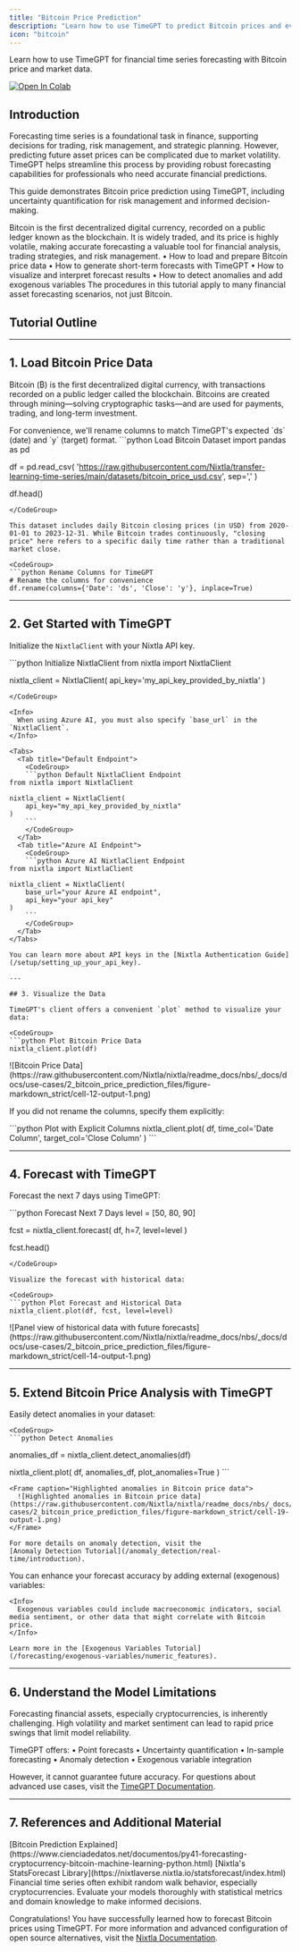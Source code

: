 ```yaml
---
title: "Bitcoin Price Prediction"
description: "Learn how to use TimeGPT to predict Bitcoin prices and evaluate forecast accuracy."
icon: "bitcoin"
---
```


<Info>
  Learn how to use TimeGPT for financial time series forecasting with Bitcoin price and market data.
</Info>

[![Open In Colab](https://colab.research.google.com/assets/colab-badge.svg)](https://colab.research.google.com/github/Nixtla/nixtla/blob/main/nbs/docs/use-cases/2_bitcoin_price_prediction.ipynb)

## Introduction

Forecasting time series is a foundational task in finance, supporting decisions for trading, risk management, and strategic planning. However, predicting future asset prices can be complicated due to market volatility. TimeGPT helps streamline this process by providing robust forecasting capabilities for professionals who need accurate financial predictions.

This guide demonstrates Bitcoin price prediction using TimeGPT, including uncertainty quantification for risk management and informed decision-making.

<CardGroup cols={2}>
  <Card title="Why Forecast Bitcoin Prices">
    Bitcoin is the first decentralized digital currency, recorded on a public ledger known as the blockchain. It is widely traded, and its price is highly volatile, making accurate forecasting a valuable tool for financial analysis, trading strategies, and risk management.
  </Card>
  <Card title="What You'll Learn">
    • How to load and prepare Bitcoin price data
    • How to generate short-term forecasts with TimeGPT
    • How to visualize and interpret forecast results
    • How to detect anomalies and add exogenous variables
  </Card>
</CardGroup>

<Info>
  The procedures in this tutorial apply to many financial asset forecasting scenarios, not just Bitcoin.
</Info>

## Tutorial Outline

<Steps>
  <Step title="Load Bitcoin Price Data" id="load-bitcoin-price-data" />
  <Step title="Get Started with TimeGPT" id="get-started-with-timegpt" />
  <Step title="Visualize the Data" id="visualize-the-data" />
  <Step title="Forecast with TimeGPT" id="forecast-with-timegpt" />
  <Step title="Extend Bitcoin Price Analysis with TimeGPT" id="extend-bitcoin-price-analysis-with-timegpt" />
  <Step title="Understand the Model Limitations" id="understand-the-model-limitations" />
  <Step title="References and Additional Material" id="references-and-additional-material" />
</Steps>

---

## 1. Load Bitcoin Price Data

Bitcoin (₿) is the first decentralized digital currency, with transactions recorded on a public ledger called the blockchain. Bitcoins are created through mining—solving cryptographic tasks—and are used for payments, trading, and long-term investment.

<Info>
  For convenience, we'll rename columns to match TimeGPT's expected `ds` (date) and `y` (target) format.
</Info>

<CodeGroup>
```python Load Bitcoin Dataset
import pandas as pd

df = pd.read_csv(
    'https://raw.githubusercontent.com/Nixtla/transfer-learning-time-series/main/datasets/bitcoin_price_usd.csv',
    sep=','
)

df.head()
```
</CodeGroup>

This dataset includes daily Bitcoin closing prices (in USD) from 2020-01-01 to 2023-12-31. While Bitcoin trades continuously, "closing price" here refers to a specific daily time rather than a traditional market close.

<CodeGroup>
```python Rename Columns for TimeGPT
# Rename the columns for convenience
df.rename(columns={'Date': 'ds', 'Close': 'y'}, inplace=True)
```
</CodeGroup>

---

## 2. Get Started with TimeGPT

Initialize the `NixtlaClient` with your Nixtla API key.

<CodeGroup>
```python Initialize NixtlaClient
from nixtla import NixtlaClient

nixtla_client = NixtlaClient(
    api_key='my_api_key_provided_by_nixtla'
)
```
</CodeGroup>

<Info>
  When using Azure AI, you must also specify `base_url` in the `NixtlaClient`.
</Info>

<Tabs>
  <Tab title="Default Endpoint">
    <CodeGroup>
    ```python Default NixtlaClient Endpoint
from nixtla import NixtlaClient

nixtla_client = NixtlaClient(
    api_key="my_api_key_provided_by_nixtla"
)
    ```
    </CodeGroup>
  </Tab>
  <Tab title="Azure AI Endpoint">
    <CodeGroup>
    ```python Azure AI NixtlaClient Endpoint
from nixtla import NixtlaClient

nixtla_client = NixtlaClient(
    base_url="your Azure AI endpoint",
    api_key="your api_key"
)
    ```
    </CodeGroup>
  </Tab>
</Tabs>

You can learn more about API keys in the [Nixtla Authentication Guide](/setup/setting_up_your_api_key).

---

## 3. Visualize the Data

TimeGPT's client offers a convenient `plot` method to visualize your data:

<CodeGroup>
```python Plot Bitcoin Price Data
nixtla_client.plot(df)
```
</CodeGroup>

<Frame caption="Bitcoin Price Data">
  ![Bitcoin Price Data](https://raw.githubusercontent.com/Nixtla/nixtla/readme_docs/nbs/_docs/docs/use-cases/2_bitcoin_price_prediction_files/figure-markdown_strict/cell-12-output-1.png)
</Frame>

If you did not rename the columns, specify them explicitly:

<CodeGroup>
```python Plot with Explicit Columns
nixtla_client.plot(
    df,
    time_col='Date Column',
    target_col='Close Column'
)
```
</CodeGroup>

---

## 4. Forecast with TimeGPT

Forecast the next 7 days using TimeGPT:

<CodeGroup>
```python Forecast Next 7 Days
level = [50, 80, 90]

fcst = nixtla_client.forecast(
    df,
    h=7,
    level=level
)

fcst.head()
```
</CodeGroup>

Visualize the forecast with historical data:

<CodeGroup>
```python Plot Forecast and Historical Data
nixtla_client.plot(df, fcst, level=level)
```
</CodeGroup>

<Frame caption="Panel view of historical data with future forecasts">
  ![Panel view of historical data with future forecasts](https://raw.githubusercontent.com/Nixtla/nixtla/readme_docs/nbs/_docs/docs/use-cases/2_bitcoin_price_prediction_files/figure-markdown_strict/cell-14-output-1.png)
</Frame>

---

## 5. Extend Bitcoin Price Analysis with TimeGPT

<AccordionGroup>
  <Accordion title="Anomaly Detection">
    Easily detect anomalies in your dataset:

    <CodeGroup>
    ```python Detect Anomalies
anomalies_df = nixtla_client.detect_anomalies(df)

nixtla_client.plot(
    df,
    anomalies_df,
    plot_anomalies=True
)
    ```
    </CodeGroup>

    <Frame caption="Highlighted anomalies in Bitcoin price data">
      ![Highlighted anomalies in Bitcoin price data](https://raw.githubusercontent.com/Nixtla/nixtla/readme_docs/nbs/_docs/docs/use-cases/2_bitcoin_price_prediction_files/figure-markdown_strict/cell-19-output-1.png)
    </Frame>

    For more details on anomaly detection, visit the
    [Anomaly Detection Tutorial](/anomaly_detection/real-time/introduction).
  </Accordion>

  <Accordion title="Exogenous Variables">
    You can enhance your forecast accuracy by adding external (exogenous) variables:

    <Info>
      Exogenous variables could include macroeconomic indicators, social media sentiment, or other data that might correlate with Bitcoin price.
    </Info>

    Learn more in the [Exogenous Variables Tutorial](/forecasting/exogenous-variables/numeric_features).
  </Accordion>
</AccordionGroup>

---

## 6. Understand the Model Limitations

<Warning>
  Forecasting financial assets, especially cryptocurrencies, is inherently challenging. High volatility and market sentiment can lead to rapid price swings that limit model reliability.
</Warning>

TimeGPT offers:
• Point forecasts
• Uncertainty quantification
• In-sample forecasting
• Anomaly detection
• Exogenous variable integration

However, it cannot guarantee future accuracy. For questions about advanced use cases, visit the
[TimeGPT Documentation](https://docs.nixtla.io/).

---

## 7. References and Additional Material

<CardGroup cols={2}>
  <Card title="Further Reading">
        [Bitcoin Prediction Explained](https://www.cienciadedatos.net/documentos/py41-forecasting-cryptocurrency-bitcoin-machine-learning-python.html)
        [Nixtla's StatsForecast Library](https://nixtlaverse.nixtla.io/statsforecast/index.html)
  </Card>
  <Card title="Pro Tip">
    Financial time series often exhibit random walk behavior, especially cryptocurrencies. Evaluate your models thoroughly with statistical metrics and domain knowledge to make informed decisions.
  </Card>
</CardGroup>


Congratulations! You have successfully learned how to forecast Bitcoin prices using TimeGPT. For more information and advanced configuration of open source alternatives, visit the
[Nixtla Documentation](https://docs.nixtla.io/).


